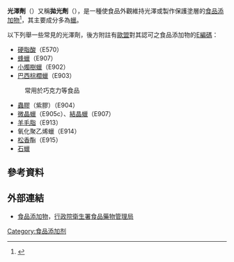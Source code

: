 {{noteTA
|1=zh-hans:食品添加剂; zh-hant:食品添加物;
}}
'''光澤劑'''（{{lang-en|glazing agent}}）又稱'''拋光劑'''（{{lang-en|polishing agent}}），是一種使食品外觀維持光澤或製作保護塗層的[[食品添加物|食品添加物]]<ref>{{cite book |editor=劉麗雲 |title=《食品衛生與安全》 |year=2010年12月 |location=臺北市 |publisher=秀威資訊科技 |series=實踐大學數位出版合作系列 |ISBN=978-986-221-614-9 |url=http://books.google.com.tw/books?id=qbB6QORqK74C&printsec=frontcover&dq=%E9%A3%9F%E5%93%81%E8%A1%9B%E7%94%9F%E8%88%87%E5%AE%89%E5%85%A8&hl=zh-TW&ei=EXj8TfDTGYbyvwO6wNyRAw&sa=X&oi=book_result&ct=result&resnum=1&ved=0CDcQ6AEwAA#v=onepage&q&f=false |accessdate=2011-06-18 |archive-date=2012-01-14 |archive-url=https://web.archive.org/web/20120114060046/http://books.google.com.tw/books?id=qbB6QORqK74C&printsec=frontcover&dq=%E9%A3%9F%E5%93%81%E8%A1%9B%E7%94%9F%E8%88%87%E5%AE%89%E5%85%A8&hl=zh-TW&ei=EXj8TfDTGYbyvwO6wNyRAw&sa=X&oi=book_result&ct=result&resnum=1&ved=0CDcQ6AEwAA#v=onepage&q&f=false |dead-url=no }}</ref>，其主要成分多為[[蠟|蠟]]。

以下列舉一些常見的光澤劑，後方附註有[[歐盟|歐盟]]對其認可之食品添加物的[[E編碼|E編碼]]：

* [[硬脂酸|硬脂酸]]（E570）
* [[蜂蠟|蜂蠟]]（E907）
* [[小燭樹蠟|小燭樹蠟]]（E902）
* [[巴西棕櫚蠟|巴西棕櫚蠟]]（E903）
: 常用於巧克力等食品
* [[蟲膠|蟲膠]]（紫膠）（E904）
* [[微晶蠟|微晶蠟]]（E905c）、[[石蠟|結晶蠟]]（E907）
* [[羊毛脂|羊毛脂]]（E913）
* 氧化聚乙烯蠟（E914）
* [[松香|松香]]酯（E915）
* [[石蠟|石蠟]]

== 參考資料 ==
{{reflist|2}}

== 外部連結 ==
* [http://www.fda.gov.tw/content.aspx?site_content_sn=1509 食品添加物]，[[行政院衛生署|行政院衛生署]][[食品藥物管理局|食品藥物管理局]]

[[Category:食品添加剂|Category:食品添加剂]]
{{food-stub}}